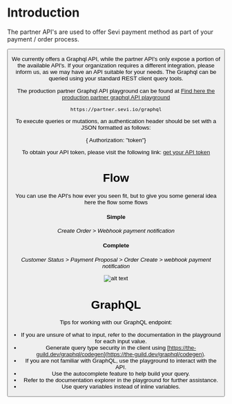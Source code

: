 
# Introduction

The partner API's are used to offer Sevi payment method as part of your payment / order process.


<Button />


We currently offers a Graphql API, while the partner API's only expose a portion of the available API's. If your organization requires a different integration, please inform us, as we may have an API suitable for your needs. The Graphql can be queried using your standard REST client query tools.

The production partner Graphql API playground can be found at [Find here the production partner graphql API playground](https://partner.sevi.io/graphql)


```
https://partner.sevi.io/graphql
```

To execute queries or mutations, an authentication header should be set with a JSON formatted as follows:

{ Authorization: "token"}

To obtain your API token, please visit the following link: [get your API token](/docs/developer/authentication)

# Flow

You can use the API's how ever you seen fit, but to give you some general idea here the flow some flows

<!-- [![1683877949551](/img/api/apiFlow.jpg)]() -->

#### Simple

*Create Order > Webhook payment notification*

#### Complete

*Customer Status > Payment Proposal > Order Create > webhook payment notification*

![alt text](/img/api/apiFlow.jpg "flow")

# GraphQL

Tips for working with our GraphQL endpoint:

* If you are unsure of what to input, refer to the documentation in the playground for each input value.
* Generate query type security in the client using [https://the-guild.dev/graphql/codegen](https://the-guild.dev/graphql/codegen).
* If you are not familiar with GraphQL, use the playground to interact with the API.
* Use the autocomplete feature to help build your query.
* Refer to the documentation explorer in the playground for further assistance.
* Use query variables instead of inline variables.
